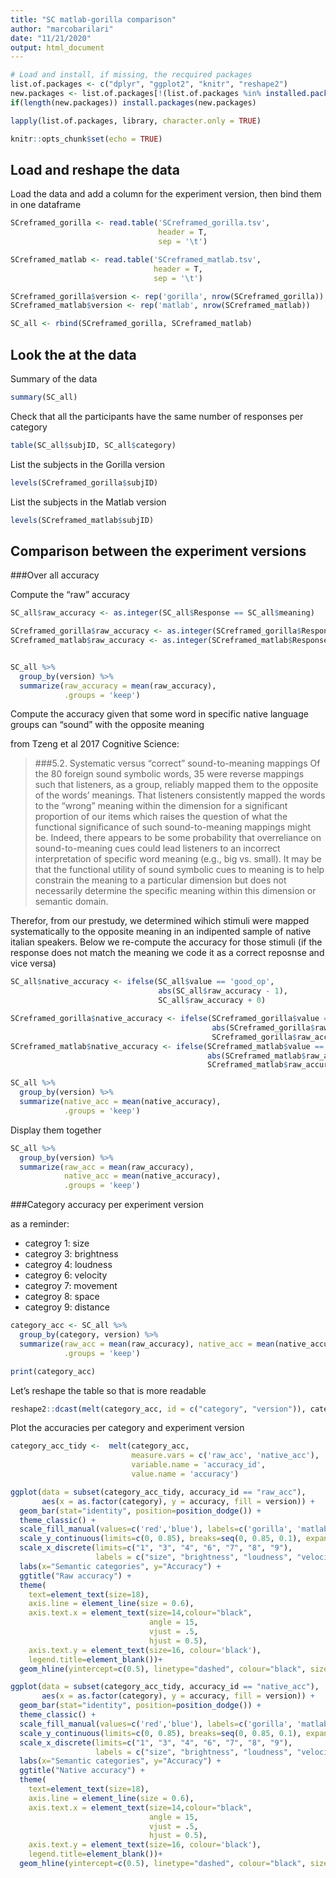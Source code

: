 ```yaml
---
title: "SC matlab-gorilla comparison"
author: "marcobarilari"
date: "11/21/2020"
output: html_document
---
```


```r
# Load and install, if missing, the recquired packages
list.of.packages <- c("dplyr", "ggplot2", "knitr", "reshape2")
new.packages <- list.of.packages[!(list.of.packages %in% installed.packages()[,"Package"])]
if(length(new.packages)) install.packages(new.packages)

lapply(list.of.packages, library, character.only = TRUE)

knitr::opts_chunk$set(echo = TRUE)
```

## Load and reshape the data

Load the data and add a column for the experiment version, then bind them in one dataframe


```r
SCreframed_gorilla <- read.table('SCreframed_gorilla.tsv', 
                                 header = T, 
                                 sep = '\t')

SCreframed_matlab <- read.table('SCreframed_matlab.tsv', 
                                header = T, 
                                sep = '\t')

SCreframed_gorilla$version <- rep('gorilla', nrow(SCreframed_gorilla))
SCreframed_matlab$version <- rep('matlab', nrow(SCreframed_matlab))

SC_all <- rbind(SCreframed_gorilla, SCreframed_matlab)
```

## Look the at the data

Summary of the data 

```r
summary(SC_all)
```

Check that all the participants have the same number of responses per category

```r
table(SC_all$subjID, SC_all$category)
```

List the subjects in the Gorilla version

```r
levels(SCreframed_gorilla$subjID)
```

List the subjects in the Matlab version

```r
levels(SCreframed_matlab$subjID)
```

## Comparison between the experiment versions

###Over all accuracy

Compute the "raw" accuracy 

```r
SC_all$raw_accuracy <- as.integer(SC_all$Response == SC_all$meaning)

SCreframed_gorilla$raw_accuracy <- as.integer(SCreframed_gorilla$Response == SCreframed_gorilla$meaning)
SCreframed_matlab$raw_accuracy <- as.integer(SCreframed_matlab$Response == SCreframed_matlab$meaning)


SC_all %>%
  group_by(version) %>%
  summarize(raw_accuracy = mean(raw_accuracy), 
            .groups = 'keep')
```

Compute the accuracy given that some word in specific native language groups can "sound" with the opposite meaning

from Tzeng et al 2017 Cognitive Science:

>###5.2. Systematic versus “correct” sound-to-meaning mappings
Of the 80 foreign sound symbolic words, 35 were reverse mappings such that listeners, as a group, reliably mapped them to the opposite of the words’ meanings. That listeners consistently mapped the words to the “wrong” meaning within the dimension for a significant proportion of our items which raises the question of what the functional significance of such sound-to-meaning mappings might be. Indeed, there appears to be some probability that overreliance on sound-to-meaning cues could lead listeners to an incorrect interpretation of specific word meaning (e.g., big vs. small). It may be that the functional utility of sound symbolic cues to meaning is to help constrain the meaning to a particular dimension but does not necessarily determine the specific meaning within this dimension or semantic domain.

Therefor, from our prestudy, we determined wihich stimuli were mapped systematically to the opposite meaning in an indipented sample of native italian speakers. Below we re-compute the accuracy for those stimuli (if the response does not match the meaning we code it as a correct reposnse and vice versa)

```r
SC_all$native_accuracy <- ifelse(SC_all$value == 'good_op', 
                                 abs(SC_all$raw_accuracy - 1), 
                                 SC_all$raw_accuracy + 0)

SCreframed_gorilla$native_accuracy <- ifelse(SCreframed_gorilla$value == 'good_op', 
                                             abs(SCreframed_gorilla$raw_accuracy - 1), 
                                             SCreframed_gorilla$raw_accuracy + 0)
SCreframed_matlab$native_accuracy <- ifelse(SCreframed_matlab$value == 'good_op', 
                                            abs(SCreframed_matlab$raw_accuracy - 1), 
                                            SCreframed_matlab$raw_accuracy + 0)

SC_all %>%
  group_by(version) %>%
  summarize(native_acc = mean(native_accuracy), 
            .groups = 'keep')
```

Display them together

```r
SC_all %>%
  group_by(version) %>%
  summarize(raw_acc = mean(raw_accuracy), 
            native_acc = mean(native_accuracy), 
            .groups = 'keep')
```


###Category accuracy per experiment version

as a reminder:

- categroy 1: size
- categroy 3: brightness
- categroy 4: loudness
- categroy 6: velocity
- categroy 7: movement
- categroy 8: space
- categroy 9: distance

```r
category_acc <- SC_all %>%
  group_by(category, version) %>%
  summarize(raw_acc = mean(raw_accuracy), native_acc = mean(native_accuracy), 
            .groups = 'keep')

print(category_acc)

```

Let's reshape the table so that is more readable

```r
reshape2::dcast(melt(category_acc, id = c("category", "version")), category ~ version + variable, value.var = "value", drop = FALSE)
```


Plot the accuracies per category and experiment version

```r
category_acc_tidy <-  melt(category_acc, 
                           measure.vars = c('raw_acc', 'native_acc'),
                           variable.name = 'accuracy_id',
                           value.name = 'accuracy')

ggplot(data = subset(category_acc_tidy, accuracy_id == "raw_acc"), 
       aes(x = as.factor(category), y = accuracy, fill = version)) +
  geom_bar(stat="identity", position=position_dodge()) +
  theme_classic() +
  scale_fill_manual(values=c('red','blue'), labels=c('gorilla', 'matlab')) +
  scale_y_continuous(limits=c(0, 0.85), breaks=seq(0, 0.85, 0.1), expand = c(0,0)) +
  scale_x_discrete(limits=c("1", "3", "4", "6", "7", "8", "9"),
                   labels = c("size", "brightness", "loudness", "velocity", "movement", "space", "distance")) + 
  labs(x="Semantic categories", y="Accuracy") +
  ggtitle("Raw accuracy") +
  theme(
    text=element_text(size=18), 
    axis.line = element_line(size = 0.6), 
    axis.text.x = element_text(size=14,colour="black",
                               angle = 15,
                               vjust = .5, 
                               hjust = 0.5),
    axis.text.y = element_text(size=16, colour='black'), 
    legend.title=element_blank())+
  geom_hline(yintercept=c(0.5), linetype="dashed", colour="black", size=0.3)

ggplot(data = subset(category_acc_tidy, accuracy_id == "native_acc"), 
       aes(x = as.factor(category), y = accuracy, fill = version)) +
  geom_bar(stat="identity", position=position_dodge()) +
  theme_classic() +
  scale_fill_manual(values=c('red','blue'), labels=c('gorilla', 'matlab')) +
  scale_y_continuous(limits=c(0, 0.85), breaks=seq(0, 0.85, 0.1), expand = c(0,0)) +
  scale_x_discrete(limits=c("1", "3", "4", "6", "7", "8", "9"),
                   labels = c("size", "brightness", "loudness", "velocity", "movement", "space", "distance")) + 
  labs(x="Semantic categories", y="Accuracy") +
  ggtitle("Native accuracy") +
  theme(
    text=element_text(size=18), 
    axis.line = element_line(size = 0.6), 
    axis.text.x = element_text(size=14,colour="black",
                               angle = 15,
                               vjust = .5, 
                               hjust = 0.5), 
    axis.text.y = element_text(size=16, colour='black'), 
    legend.title=element_blank())+
  geom_hline(yintercept=c(0.5), linetype="dashed", colour="black", size=0.3)

```



